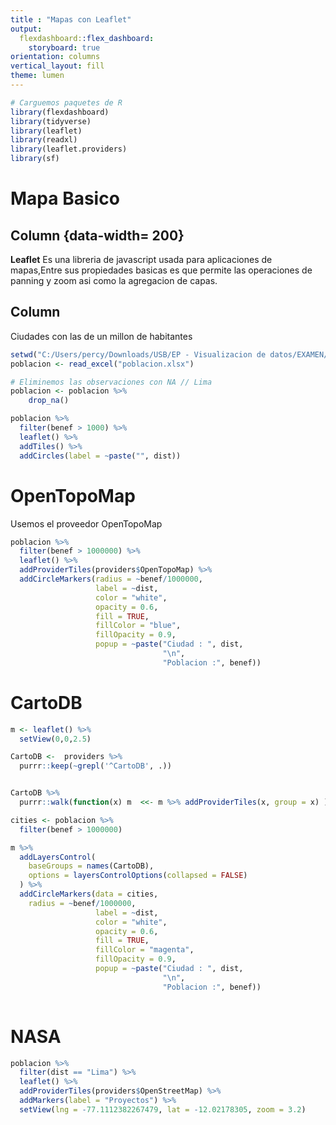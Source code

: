```yaml
---
title : "Mapas con Leaflet"
output:
  flexdashboard::flex_dashboard:
    storyboard: true
orientation: columns
vertical_layout: fill
theme: lumen
---
```


```r
# Carguemos paquetes de R
library(flexdashboard)
library(tidyverse)
library(leaflet)
library(readxl)
library(leaflet.providers)
library(sf)

```

Mapa Basico 
================================================================================

Column {data-width= 200}
--------------------------------------------------------------------------------
**Leaflet** Es una libreria de javascript usada para aplicaciones de mapas,Entre
sus propiedades basicas es que permite las operaciones de panning y zoom asi 
como la agregacion de capas.


Column
--------------------------------------------------------------------------------
Ciudades con las de un millon de habitantes 

```r
setwd("C:/Users/percy/Downloads/USB/EP - Visualizacion de datos/EXAMEN/Examen_EPC")
poblacion <- read_excel("poblacion.xlsx")

# Eliminemos las observaciones con NA // Lima
poblacion <- poblacion %>% 
    drop_na()

poblacion %>% 
  filter(benef > 1000) %>% 
  leaflet() %>% 
  addTiles() %>% 
  addCircles(label = ~paste("", dist))

```

OpenTopoMap
================================================================================

Usemos el proveedor OpenTopoMap

```r
poblacion %>% 
  filter(benef > 1000000) %>% 
  leaflet() %>% 
  addProviderTiles(providers$OpenTopoMap) %>% 
  addCircleMarkers(radius = ~benef/1000000,
                   label = ~dist,
                   color = "white",
                   opacity = 0.6,
                   fill = TRUE,
                   fillColor = "blue",
                   fillOpacity = 0.9, 
                   popup = ~paste("Ciudad : ", dist,
                                  "\n",
                                  "Poblacion :", benef))

```

CartoDB
================================================================================

```r

m <- leaflet() %>% 
  setView(0,0,2.5)

CartoDB <-  providers %>% 
  purrr::keep(~grepl('^CartoDB', .))


CartoDB %>% 
  purrr::walk(function(x) m  <<- m %>% addProviderTiles(x, group = x) )

cities <- poblacion %>% 
  filter(benef > 1000000)

m %>% 
  addLayersControl(
    baseGroups = names(CartoDB),
    options = layersControlOptions(collapsed = FALSE)
  ) %>% 
  addCircleMarkers(data = cities,
    radius = ~benef/1000000,
                   label = ~dist,
                   color = "white",
                   opacity = 0.6,
                   fill = TRUE,
                   fillColor = "magenta",
                   fillOpacity = 0.9, 
                   popup = ~paste("Ciudad : ", dist,
                                  "\n",
                                  "Poblacion :", benef))
  
```


NASA
================================================================================
```r

poblacion %>% 
  filter(dist == "Lima") %>% 
  leaflet() %>% 
  addProviderTiles(providers$OpenStreetMap) %>% 
  addMarkers(label = "Proyectos") %>% 
  setView(lng = -77.1112382267479, lat = -12.02178305, zoom = 3.2)




```





